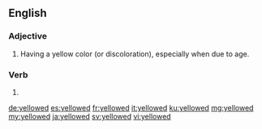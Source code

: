 ==English==

===Adjective===
{{en-adj}}

# Having a yellow color (or discoloration), especially when due to age.

===Verb===
{{head|en|verb form}}

# {{en-past of|yellow}}

[[de:yellowed]]
[[es:yellowed]]
[[fr:yellowed]]
[[it:yellowed]]
[[ku:yellowed]]
[[mg:yellowed]]
[[my:yellowed]]
[[ja:yellowed]]
[[sv:yellowed]]
[[vi:yellowed]]